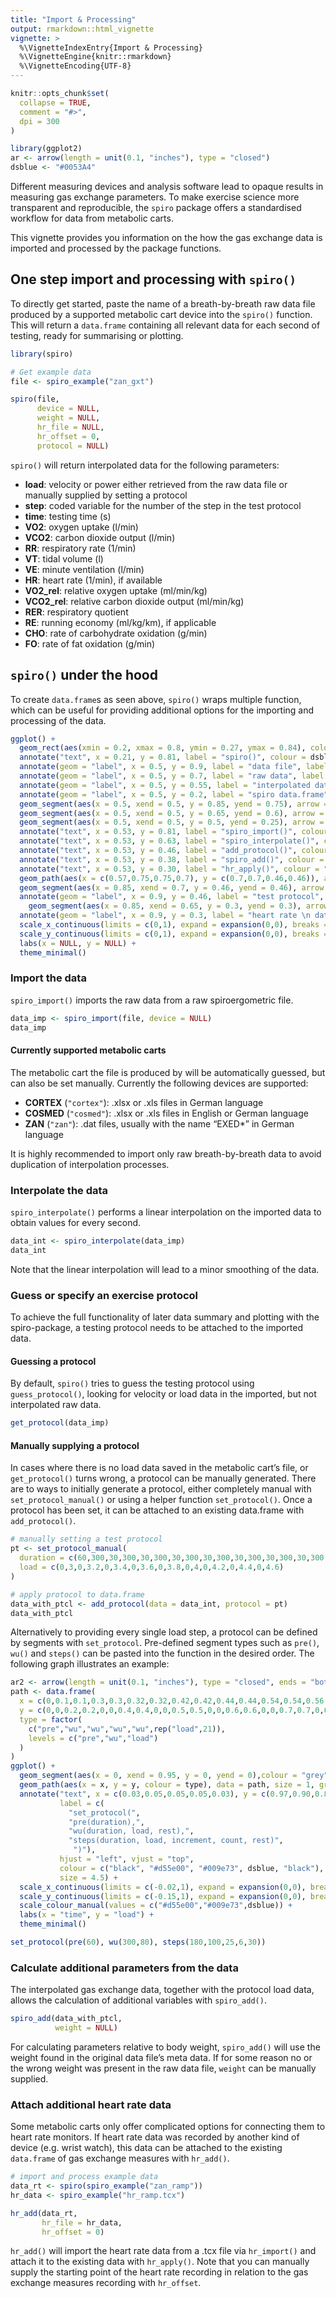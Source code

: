```yaml
---
title: "Import & Processing"
output: rmarkdown::html_vignette
vignette: >
  %\VignetteIndexEntry{Import & Processing}
  %\VignetteEngine{knitr::rmarkdown}
  %\VignetteEncoding{UTF-8}
---
```


```r
knitr::opts_chunk$set(
  collapse = TRUE,
  comment = "#>",
  dpi = 300
)

library(ggplot2)
ar <- arrow(length = unit(0.1, "inches"), type = "closed")
dsblue <- "#0053A4"
```

Different measuring devices and analysis software lead to opaque results in
measuring gas exchange parameters. To make exercise science more transparent and
reproducible, the `spiro` package offers a standardised workflow for data from
metabolic carts.

This vignette provides you information on the how the gas exchange data is
imported and processed by the package functions.

## One step import and processing with `spiro()`

To directly get started, paste the name of a breath-by-breath raw data file
produced by a supported metabolic cart device into the `spiro()` function. This
will return a `data.frame` containing all relevant data for each second of
testing, ready for summarising or plotting.

```r
library(spiro)

# Get example data
file <- spiro_example("zan_gxt")

spiro(file,
      device = NULL,
      weight = NULL,
      hr_file = NULL,
      hr_offset = 0,
      protocol = NULL)

```

`spiro()` will return interpolated data for the following parameters:

* **load**: velocity or power either retrieved from the raw data file or manually supplied by setting a protocol
* **step**: coded variable for the number of the step in the test protocol
* **time**: testing time (s)
* **VO2**: oxygen uptake (l/min)
* **VCO2**: carbon dioxide output (l/min)
* **RR**: respiratory rate (1/min)
* **VT**: tidal volume (l)
* **VE**: minute ventilation (l/min)
* **HR**: heart rate (1/min), if available
* **VO2_rel**: relative oxygen uptake (ml/min/kg)
* **VCO2_rel**: relative carbon dioxide output (ml/min/kg)
* **RER**: respiratory quotient
* **RE**: running economy (ml/kg/km), if applicable
* **CHO**: rate of carbohydrate oxidation (g/min)
* **FO**: rate of fat oxidation (g/min)

## `spiro()` under the hood

To create `data.frame`s as seen above, `spiro()` wraps multiple function, which
can be useful for providing additional options for the importing and processing
of the data.

```r

ggplot() +
  geom_rect(aes(xmin = 0.2, xmax = 0.8, ymin = 0.27, ymax = 0.84), colour = dsblue, fill = dsblue, alpha = 0.1, size = 1) +
  annotate("text", x = 0.21, y = 0.81, label = "spiro()", colour = dsblue, hjust = "left") +
  annotate(geom = "label", x = 0.5, y = 0.9, label = "data file", label.padding = unit(0.5, "lines")) +
  annotate(geom = "label", x = 0.5, y = 0.7, label = "raw data", label.padding = unit(0.5, "lines")) +
  annotate(geom = "label", x = 0.5, y = 0.55, label = "interpolated data", label.padding = unit(0.5, "lines")) +
  annotate(geom = "label", x = 0.5, y = 0.2, label = "spiro data.frame", label.padding = unit(0.5, "lines")) +
  geom_segment(aes(x = 0.5, xend = 0.5, y = 0.85, yend = 0.75), arrow = ar) +
  geom_segment(aes(x = 0.5, xend = 0.5, y = 0.65, yend = 0.6), arrow = ar) +
  geom_segment(aes(x = 0.5, xend = 0.5, y = 0.5, yend = 0.25), arrow = ar) +
  annotate("text", x = 0.53, y = 0.81, label = "spiro_import()", colour = "grey", hjust = "left") +
  annotate("text", x = 0.53, y = 0.63, label = "spiro_interpolate()", colour = "grey", hjust = "left") +
  annotate("text", x = 0.53, y = 0.46, label = "add_protocol()", colour = "grey", hjust = "left") +
  annotate("text", x = 0.53, y = 0.38, label = "spiro_add()", colour = "grey", hjust = "left") +
  annotate("text", x = 0.53, y = 0.30, label = "hr_apply()", colour = "grey", hjust = "left") +
  geom_path(aes(x = c(0.57,0.75,0.75,0.7), y = c(0.7,0.7,0.46,0.46)), arrow = ar, linetype = 5) +
  geom_segment(aes(x = 0.85, xend = 0.7, y = 0.46, yend = 0.46), arrow = ar, linetype = 5) +
  annotate(geom = "label", x = 0.9, y = 0.46, label = "test protocol", label.padding = unit(0.5, "lines"), color = "grey") +
    geom_segment(aes(x = 0.85, xend = 0.65, y = 0.3, yend = 0.3), arrow = ar, linetype = 5) +
  annotate(geom = "label", x = 0.9, y = 0.3, label = "heart rate \n data file", label.padding = unit(0.5, "lines"), color = "grey") +
  scale_x_continuous(limits = c(0,1), expand = expansion(0,0), breaks = NULL) +
  scale_y_continuous(limits = c(0,1), expand = expansion(0,0), breaks = NULL) +
  labs(x = NULL, y = NULL) +
  theme_minimal()
```


### Import the data

`spiro_import()` imports the raw data from a raw spiroergometric file.
```r
data_imp <- spiro_import(file, device = NULL)
data_imp
```

#### Currently supported metabolic carts

The metabolic cart the file is produced by will be automatically guessed, but can also be set manually. Currently the following devices are supported:

* **CORTEX** (`"cortex"`): .xlsx or .xls files in German language
* **COSMED** (`"cosmed"`): .xlsx or .xls files in English or German language
* **ZAN** (`"zan"`): .dat files, usually with the name "EXED*" in German language

It is highly recommended to import only raw breath-by-breath data to avoid duplication of interpolation processes.

### Interpolate the data

`spiro_interpolate()` performs a linear interpolation on the imported data to obtain values for every second.
```r
data_int <- spiro_interpolate(data_imp)
data_int
```

Note that the linear interpolation will lead to a minor smoothing of the data.

### Guess or specify an exercise protocol

To achieve the full functionality of later data summary and plotting with the
spiro-package, a testing protocol needs to be attached to the imported data. 

#### Guessing a protocol

By default, `spiro()` tries to guess the testing protocol using
`guess_protocol()`, looking for velocity or load data in the imported, but not
interpolated raw data.

```r
get_protocol(data_imp)

```

#### Manually supplying a protocol

In cases where there is no load data saved in the metabolic cart's file, or
`get_protocol()` turns wrong, a protocol can be manually generated. There are to
ways to initially generate a protocol, either completely manual with
`set_protocol_manual()` or using a helper function `set_protocol()`. Once a
protocol has been set, it can be attached to an existing data.frame with
`add_protocol()`.

```r
# manually setting a test protocol
pt <- set_protocol_manual(
  duration = c(60,300,30,300,30,300,30,300,30,300,30,300,30,300,30,300,30,300),
  load = c(0,3,0,3.2,0,3.4,0,3.6,0,3.8,0,4,0,4.2,0,4.4,0,4.6)
)

# apply protocol to data.frame
data_with_ptcl <- add_protocol(data = data_int, protocol = pt)
data_with_ptcl
```

Alternatively to providing every single load step, a protocol can be defined by
segments with `set_protocol`. Pre-defined segment types such as `pre()`, `wu()`
and `steps()` can be pasted into the function in the desired order. The
following graph illustrates an example:

```r
ar2 <- arrow(length = unit(0.1, "inches"), type = "closed", ends = "both")
path <- data.frame(
  x = c(0,0.1,0.1,0.3,0.3,0.32,0.32,0.42,0.42,0.44,0.44,0.54,0.54,0.56,0.56,0.66,0.66,0.68,0.68,0.78,0.78,0.8,0.8,0.9,0.9,0.95),
  y = c(0,0,0.2,0.2,0,0,0.4,0.4,0,0,0.5,0.5,0,0,0.6,0.6,0,0,0.7,0.7,0,0,0.8,0.8,0,0),
  type = factor(
    c("pre","wu","wu","wu","wu",rep("load",21)),
    levels = c("pre","wu","load")
  )
)
ggplot() +
  geom_segment(aes(x = 0, xend = 0.95, y = 0, yend = 0),colour = "grey", size = 1) +
  geom_path(aes(x = x, y = y, colour = type), data = path, size = 1, group = TRUE, show.legend = FALSE) +
  annotate("text", x = c(0.03,0.05,0.05,0.05,0.03), y = c(0.97,0.90,0.83,0.76,0.69), 
           label = c(
             "set_protocol(",
             "pre(duration),",
             "wu(duration, load, rest),",
             "steps(duration, load, increment, count, rest)",
              ")"), 
           hjust = "left", vjust = "top",
           colour = c("black", "#d55e00", "#009e73", dsblue, "black"),
           size = 4.5) +
  scale_x_continuous(limits = c(-0.02,1), expand = expansion(0,0), breaks = NULL) +
  scale_y_continuous(limits = c(-0.15,1), expand = expansion(0,0), breaks = NULL) +
  scale_colour_manual(values = c("#d55e00","#009e73",dsblue)) +
  labs(x = "time", y = "load") +
  theme_minimal()
```

```r
set_protocol(pre(60), wu(300,80), steps(180,100,25,6,30))
```

### Calculate additional parameters from the data

The interpolated gas exchange data, together with the protocol load data, allows
the calculation of additional variables with `spiro_add()`.

```r
spiro_add(data_with_ptcl,
          weight = NULL)

```

For calculating parameters relative to body weight, `spiro_add()` will use the
weight found in the original data file's meta data. If for some reason no or the
wrong weight was present in the raw data file, `weight` can be manually
supplied.

### Attach additional heart rate data

Some metabolic carts only offer complicated options for connecting them to heart rate monitors. If heart rate data was recorded by another kind of device (e.g. wrist watch), this data can be attached to the existing `data.frame` of gas exchange measures with `hr_add()`.

```r
# import and process example data
data_rt <- spiro(spiro_example("zan_ramp"))
hr_data <- spiro_example("hr_ramp.tcx")

hr_add(data_rt,
       hr_file = hr_data,
       hr_offset = 0)
```

`hr_add()` will import the heart rate data from a .tcx file via `hr_import()` and attach it to the existing data with `hr_apply()`. Note that you can manually supply the starting point of the heart rate recording in relation to the gas exchange measures recording with `hr_offset`.
